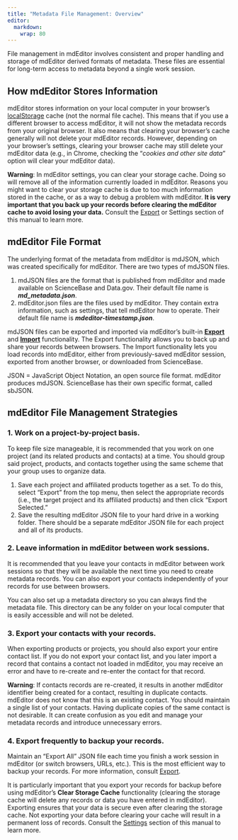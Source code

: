 ```yaml
---
title: "Metadata File Management: Overview"
editor: 
  markdown: 
    wrap: 80
---
```


File management in mdEditor involves consistent and proper handling and storage
of mdEditor derived formats of metadata. These files are essential for long-term
access to metadata beyond a single work session.

## How mdEditor Stores Information

mdEditor stores information on your local computer in your browser's
[localStorage](https://en.wikipedia.org/wiki/Web_storage) cache (not the normal
file cache). This means that if you use a different browser to access mdEditor,
it will not show the metadata records from your original browser. It also means
that clearing your browser's cache generally will not delete your mdEditor
records. However, depending on your browser's settings, clearing your browser
cache may still delete your mdEditor data (e.g., in Chrome, checking the
"*cookies and other site data*" option will clear your mdEditor data).

:::{.callout-warning appearance="minimal"}
**Warning**: In mdEditor settings, you can clear your storage cache. Doing so 
will remove all of the information currently loaded in mdEditor. Reasons you 
might want to clear your storage cache is due to too much information stored in 
the cache, or as a way to debug a problem with mdEditor. **It is very important 
that you back up your records before clearing the mdEditor cache to avoid 
losing your data.** Consult the [Export](export.qmd) or Settings section of 
this manual to learn more.
:::

## mdEditor File Format

The underlying format of the metadata from mdEditor is mdJSON, which was created
specifically for mdEditor. There are two types of mdJSON files.

1.  mdJSON files are the format that is published from mdEditor and made
    available on ScienceBase and Data.gov. Their default file name is
    ***md_metadata.json***.
2.  mdEditor.json files are the files used by mdEditor. They contain extra
    information, such as settings, that tell mdEditor how to operate. Their
    default file name is ***mdeditor-timestamp.json***.

mdJSON files can be exported and imported via mdEditor's built-in
[**Export**](export.qmd) and [**Import**](import_overview.qmd)
functionality. The Export functionality allows you to back up and share your
records between browsers. The Import functionality lets you load records into
mdEditor, either from previously-saved mdEditor session, exported from another
browser, or downloaded from ScienceBase.

:::{.callout-note appearance="minimal"}
JSON = JavaScript Object Notation, an open source file format. mdEditor produces
mdJSON. ScienceBase has their own specific format, called sbJSON.
:::

## mdEditor File Management Strategies

### 1. Work on a project-by-project basis.

To keep file size manageable, it is recommended that you work on one project
(and its related products and contacts) at a time. You should group said
project, products, and contacts together using the same scheme that your group
uses to organize data.

1.  Save each project and affiliated products together as a set. To do this,
    select “Export” from the top menu, then select the appropriate records
    (i.e., the target project and its affiliated products) and then click
    “Export Selected."
2.  Save the resulting mdEditor JSON file to your hard drive in a working
    folder. There should be a separate mdEditor JSON file for each project and
    all of its products.

### 2. Leave information in mdEditor between work sessions.

It is recommended that you leave your contacts in mdEditor between work sessions
so that they will be available the next time you need to create metadata
records. You can also export your contacts independently of your records for use
between browsers.

You can also set up a metadata directory so you can always find the metadata
file. This directory can be any folder on your local computer that is easily
accessible and will not be deleted.

### 3. Export your contacts with your records.

When exporting products or projects, you should also export your entire contact
list. If you do not export your contact list, and you later import a record that
contains a contact not loaded in mdEditor, you may receive an error and have to
re-create and re-enter the contact for that record.

::: {.callout-warning appearance="minimal"}
**Warning**: If contacts records are re-created, it results in another mdEditor identifier
being created for a contact, resulting in duplicate contacts. mdEditor does not
know that this is an existing contact. You should maintain a single list of your
contacts. Having duplicate copies of the same contact is not desirable. It can
create confusion as you edit and manage your metadata records and introduce
unnecessary errors.
:::

### 4. Export frequently to backup your records.

Maintain an “Export All” JSON file each time you finish a work session in
mdEditor (or switch browsers, URLs, etc.). This is the most efficient way to
backup your records. For more information, consult [Export](export.qmd).

It is particularly important that you export your records for backup before
using mdEditor's **Clear Storage Cache** functionality (clearing the storage
cache will delete any records or data you have entered in mdEditor). Exporting
ensures that your data is secure even after clearing the storage cache. Not
exporting your data before clearing your cache will result in a permanent loss
of records. Consult the [Settings](../settings.qmd) section of this manual to
learn more.
